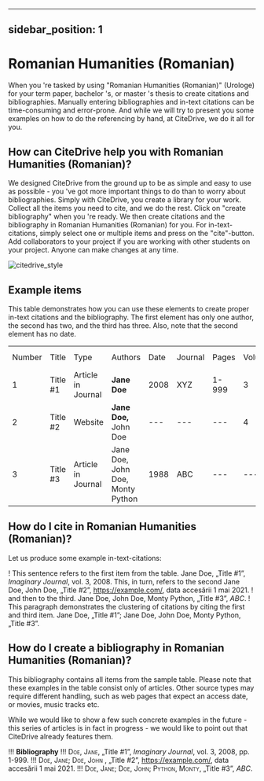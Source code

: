 
---
sidebar_position: 1
---

# Romanian Humanities (Romanian)

When you 're tasked by using "Romanian Humanities (Romanian)" (Urologe) for your term paper, bachelor 's, or master 's thesis to create citations and bibliographies.
Manually entering bibliographies and in-text citations can be time-consuming and error-prone. And while we will try to present you some examples on how to do the referencing by hand, at CiteDrive, we do it all for you.

<!---
## About  Romanian Humanities (Romanian)

* Title: Romanian Humanities (Romanian)
* Short Title (Id): Urologe)
* Authors: Romanian Humanities (Romanian)
* Download: Romanian Humanities (Romanian)
 --->

## How can CiteDrive help you with Romanian Humanities (Romanian)?

We designed CiteDrive from the ground up to be as simple and easy to use as possible - you 've got more important things to do than to worry about bibliographies. Simply with CiteDrive, you create a library for your work. Collect all the items you need to cite, and we do the rest. Click on "create bibliography" when you 're ready. We then create citations and the bibliography in Romanian Humanities (Romanian) for you. For in-text-citations, simply select one or multiple items and press on the "cite"-button. Add collaborators to your project if you are working with other students on your project. Anyone can make changes at any time.


![citedrive_style](images/romanian-humanities-romanian.svg "Choose Romanian Humanities (Romanian) in the CiteDrive App")


## Example items

This table demonstrates how you can use these elements to create proper in-text citations and the bibliography. The first element has only one author, the second has two, and the third has three. Also, note that the second element has no date.


<table>
  <tr>
   <td>Number
   </td>
   <td>Title
   </td>
   <td>Type
   </td>
   <td>Authors
   </td>
   <td>Date
   </td>
   <td>Journal
   </td>
   <td>Pages
   </td>
   <td>Volume
   </td>
   <td>Issue
   </td>
   <td>Access Date
   </td>
  </tr>
  <tr>
   <td>1
   </td>
   <td>Title #1
   </td>
   <td>Article in Journal
   </td>
   <td><strong>Jane Doe</strong>
   </td>
   <td>2008
   </td>
   <td>XYZ
   </td>
   <td>1-999
   </td>
   <td>3
   </td>
   <td>2
   </td>
   <td>--
   </td>
  </tr>
  <tr>
   <td>
2
   </td>
   <td>Title #2
   </td>
   <td>Website
   </td>
   <td><strong>Jane Doe, </strong>John Doe
   </td>
   <td>---
   </td>
   <td>---
   </td>
   <td>---
   </td>
   <td>4
   </td>
   <td>---
   </td>
   <td>2020-05-01
   </td>
  </tr>
  <tr>
   <td>3
   </td>
   <td>Title #3
   </td>
   <td>Article in Journal
   </td>
   <td>Jane Doe, John Doe, Monty Python
   </td>
   <td>1988
   </td>
   <td>ABC
   </td>
   <td>---
   </td>
   <td>---
   </td>
   <td>16
   </td>
   <td>---
   </td>
  </tr>
</table>



## How do I cite in  Romanian Humanities (Romanian)?

Let us produce some example in-text-citations:

! This sentence refers to the first item from the table. Jane Doe, „Title #1”, <i>Imaginary Journal</i>, vol. 3, 2008. This, in turn, refers to the second Jane Doe, John  Doe, „Title #2”, <u>https://example.com/</u>, data accesării 1 mai 2021.
! and then to the third.  Jane Doe, John Doe, Monty Python, „Title #3”, <i>ABC</i>.
! This paragraph demonstrates the clustering of citations by citing the first and third item. Jane Doe, „Title #1”; Jane Doe, John Doe, Monty Python, „Title #3”.



## How do I create a bibliography in Romanian Humanities (Romanian)?

This bibliography contains all items from the sample table. Please note that these examples in the table consist only of articles. Other source types may require different handling, such as web pages that expect an access date, or movies, music tracks etc.

While we would like to show a few such concrete examples in the future - this series of articles is in fact in progress - we would like to point out that CiteDrive already features them.


!!! **Bibliography**
!!! <span style="font-variant:small-caps;">Doe, Jane</span>, „Title #1”, <i>Imaginary Journal</i>, vol. 3, 2008, pp. 1-999.
!!! <span style="font-variant:small-caps;">Doe, Jane; Doe, John </span>, „Title #2”, <u>https://example.com/</u>, data accesării 1 mai 2021.
!!! <span style="font-variant:small-caps;">Doe, Jane; Doe, John; Python, Monty</span>, „Title #3”, <i>ABC</i>.


```
        